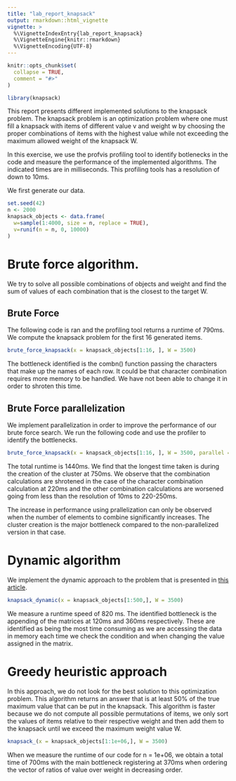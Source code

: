 ```yaml
---
title: "lab_report_knapsack"
output: rmarkdown::html_vignette
vignette: >
  %\VignetteIndexEntry{lab_report_knapsack}
  %\VignetteEngine{knitr::rmarkdown}
  %\VignetteEncoding{UTF-8}
---
```


```r
knitr::opts_chunk$set(
  collapse = TRUE,
  comment = "#>"
)
```

```r
library(knapsack)
```

This report presents different implemented solutions to the knapsack problem. The knapsack problem is an optimization problem where one must fill a knapsack with items of different value v and weight w by choosing the proper combinations of items with the highest value while not exceeding the maximum allowed weight of the knapsack W.

In this exercise, we use the profvis profiling tool to identify botlenecks in the code and measure the performance of the implemented algorithms. The indicated times are in milliseconds. This profiling tools has a resolution of down to 10ms.

We first generate our data.

```r
set.seed(42)
n <- 2000
knapsack_objects <- data.frame(
  w=sample(1:4000, size = n, replace = TRUE),
  v=runif(n = n, 0, 10000)
)
```

# Brute force algorithm.

We try to solve all possible combinations of objects and weight and find the sum of values of each combination that is the closest to the target W.

## Brute Force

The following code is ran and the profiling tool returns a runtime of 790ms. We compute the knapsack problem for the first 16 generated items.

```r
brute_force_knapsack(x = knapsack_objects[1:16, ], W = 3500)
```

The bottleneck identified is the combn() function passing the characters that make up the names of each row. It could be that character combination requires more memory to be handled. We have not been able to change it in order to shroten this time.

## Brute Force parallelization

We implement parallelization in order to improve the performance of our brute force search. We run the following code and use the profiler to identify the bottlenecks.

```r
brute_force_knapsack(x = knapsack_objects[1:16, ], W = 3500, parallel = TRUE)
```

The total runtime is 1440ms. We find that the longest time taken is during the creation of the cluster at 750ms. We observe that the combination calculations are shrotened in the case of the character combination calculation at 220ms and the other combination calculations are worsened going from less than the resolution of 10ms to 220-250ms.

The increase in performance using prallelization can only be observed when the number of elements to combine significantly increases. The cluster creation is the major bottleneck compared to the non-parallelized version in that case.


# Dynamic algorithm

We implement the dynamic approach to the problem that is presented in [this article](https://en.wikipedia.org/wiki/Knapsack_problem#0.2F1_knapsack_problem). 

```r
knapsack_dynamic(x = knapsack_objects[1:500,], W = 3500)
```

We measure a runtime speed of 820 ms. The identified bottleneck is the appending of the matrices at 120ms and 360ms respectively. These are identified as being the most time consuming as we are accessing the data in memory each time we check the condition and when changing the value assigned in the matrix.

# Greedy heuristic approach

In this approach, we do not look for the best solution to this optimization problem. This algorithm returns an answer that is at least 50\% of the true maximum value that can be put in the knapsack. This algorithm is faster because we do not compute all possible permutations of items, we only sort the values of items relative to their respective weight and then add them to the knapsack until we exceed the maximum weight value W.

```r
knapsack_(x = knapsack_objects[1:1e+06,], W = 3500)
```

When we measure the runtime of our code for n = 1e+06, we obtain a total time of 700ms with the main bottleneck registering at 370ms when ordering the vector of ratios of value over weight in decreasing order.


